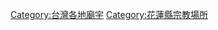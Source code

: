 {{Commons_category}}
{{Portal|花蓮|宗教}}

[[Category:台灣各地廟宇|Category:台灣各地廟宇]]
[[Category:花蓮縣宗教場所|Category:花蓮縣宗教場所]]